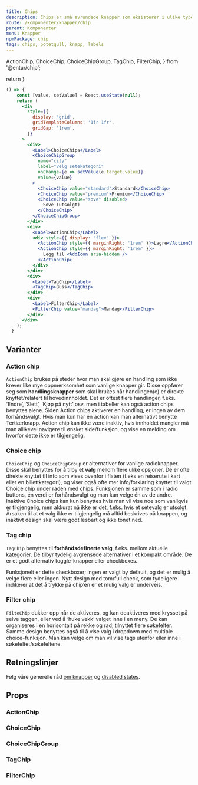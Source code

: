 ```yaml
---
title: Chips
description: Chips er små avrundede knapper som eksisterer i ulike typer; Action chips og Choice chips (med eller uten ikon), samt Filter chips og tags.
route: /komponenter/knapper/chip
parent: Komponenter
menu: Knapper
npmPackage: chip
tags: chips, potetgull, knapp, labels
---
```


  ActionChip,
  ChoiceChip,
  ChoiceChipGroup,
  TagChip,
  FilterChip,
} from '@entur/chip';

  return <SEO title={props.pageContext.frontmatter.title} description={props.pageContext.frontmatter.description} pathname={props.pageContext.frontmatter.route} />
}

<PageHeader />

```jsx
() => {
    const [value, setValue] = React.useState(null);
    return (
      <div
        style={{
          display: 'grid',
          gridTemplateColumns: '1fr 1fr',
          gridGap: '1rem',
        }}
      >
        <div>
          <Label>ChoiceChips</Label>
          <ChoiceChipGroup
            name="city"
            label="Velg setekategori"
            onChange={e => setValue(e.target.value)}
            value={value}
          >
            <ChoiceChip value="standard">Standard</ChoiceChip>
            <ChoiceChip value="premium">Premium</ChoiceChip>
            <ChoiceChip value="sove" disabled>
              Sove (utsolgt)
            </ChoiceChip>
          </ChoiceChipGroup>
        </div>
        <div>
          <Label>ActionChip</Label>
          <div style={{ display: 'flex' }}>
            <ActionChip style={{ marginRight: '1rem' }}>Lagre</ActionChip>
            <ActionChip style={{ marginRight: '1rem' }}>
              Legg til <AddIcon aria-hidden />
            </ActionChip>
          </div>
        </div>
        <div>
          <Label>TagChip</Label>
          <TagChip>Buss</TagChip>
        </div>
        <div>
          <Label>FilterChip</Label>
          <FilterChip value="mandag">Mandag</FilterChip>
        </div>
      </div>
    );
  }
```

## Varianter

### Action chip

`ActionChip` brukes på steder hvor man skal gjøre en handling som ikke krever like mye oppmerksomhet som vanlige knapper gir. Disse oppfører seg som **handlingsknapper** som skal brukes når handlingen(e) er direkte knyttet/relatert til hovedinnholdet.
Det er oftest flere handlinger, f.eks. ‘Endre’, ‘Slett’, ‘Kjøp på nytt’ osv. men i tabeller kan også action chips benyttes alene.
Siden Action chips aktiverer en handling, er ingen av dem forhåndsvalgt. Hvis man kun har én action kan man alternativt benytte Tertiærknapp.
Action chip kan ikke være inaktiv, hvis innholdet mangler må man allikevel navigere til ønsket side/funksjon,
og vise en melding om hvorfor dette ikke er tilgjengelig.

### Choice chip

`ChoiceChip` og `ChoiceChipGroup` er alternativer for vanlige radioknapper.
Disse skal benyttes for å tilby et **valg** mellom flere ulike opsjoner.
De er ofte direkte knyttet til info som vises ovenfor i flaten (f.eks en reiserute i kart eller en billettkategori),
og viser også ofte mer info/forklaring knyttet til valgt Choice chip under raden med chips. Funksjonen er samme som i radio buttons, én verdi er forhåndsvalgt og man kan velge én av de andre. Inaktive Choice chips kan kun benyttes hvis man vil vise noe som vanligvis er tilgjengelig, men akkurat nå ikke er det, f.eks. hvis et setevalg er utsolgt. Årsaken til at et valg ikke er tilgjengelig må alltid beskrives på knappen, og inaktivt design skal være godt lesbart og ikke tonet ned.

### Tag chip

`TagChip` benyttes til **forhåndsdefinerte valg**, f.eks. mellom aktuelle kategorier.
De tilbyr tydelig avgrensede alternativer i et kompakt område. De er et godt alternativ toggle-knapper eller checkboxes.

Funksjonelt er dette checkboxer; ingen er valgt by default, og det er mulig å velge flere eller ingen.
Nytt design med tom/full check, som tydeligere indikerer at det å trykke på chip’en er et mulig valg er underveis.

### Filter chip

`FilteChip` dukker opp når de aktiveres, og kan deaktiveres med krysset på selve taggen,
eller ved å ‘huke vekk’ valget inne i en meny. De kan organiseres i en horisontalt på rekke og rad, tilnyttet flere søkefelter.
Samme design benyttes også til å vise valg i dropdown med multiple choice-funksjon.
Man kan velge om man vil vise tags utenfor eller inne i søkefeltet/søkefeltene.

## Retningslinjer

Følg våre generelle råd [om knapper](/komponenter/knapper/button) og [disabled states](/komponenter/knapper/button#disabled-state).


## Props

### ActionChip

<ImportStatement imports="ActionChip" packageName={props.pageContext.frontmatter.npmPackage} />
<Props componentName="ActionChip" />

### ChoiceChip

<ImportStatement imports="ChoiceChip" packageName={props.pageContext.frontmatter.npmPackage} />
<Props componentName="ChoiceChip" />

### ChoiceChipGroup

<ImportStatement imports="ChoiceChipGroup" packageName={props.pageContext.frontmatter.npmPackage} />
<Props componentName="ChoiceChipGroup" />

### TagChip

<ImportStatement imports="TagChip" packageName={props.pageContext.frontmatter.npmPackage}/>
<Props componentName="TagChip" />

### FilterChip

<ImportStatement imports="FilterChip" packageName={props.pageContext.frontmatter.npmPackage} />
<Props componentName="FilterChip" />

